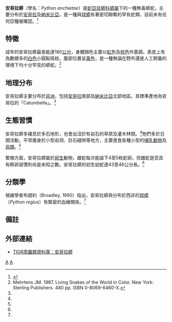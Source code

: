 {{Speciesbox 
| taxon = Python anchietae 
| authority = Bocage, 1887
| image= Angolian-Python.jpg  
| synonyms = * ''Python Anchietae'' - Bocage, 1887
* ''Python anchietae'' - Boulenger, 1893<ref name="McD99">McDiarmid RW, Campbell JA, Touré T. 1999. Snake Species of the World: A Taxonomic and Geographic Reference, vol. 1. Herpetologists' League. 511 pp. ISBN 1-893777-00-6 (series). ISBN 1-893777-01-4 (volume).</ref>}}

'''安哥拉蟒'''（學名：''Python anchietae''）是[[蛇亞目|蛇亞目]][[蟒科|蟒科]][[蟒屬|蟒屬]]下的一種無毒蟒蛇，主要分布於[[安哥拉|安哥拉]]及[[納米比亞|納米比亞]]，是一種與[[球蟒|球蟒]]有著密切聯繫的罕有蛇類，目前未有任何亞種被確認。<ref name="ITIS">{{ITIS|ID=634782|taxon=''Python anchietae''|year=2007|date=21 September}}</ref>

== 特徵 ==
成年的安哥拉蟒最長能達180[[公分|公分]]，身體顏色主要以[[紅色|紅色]]及[[棕色|棕色]]作基調，表皮上有為數頗多的[[白色|白色]]小圓點斑紋。腹部位置呈[[黃色|黃色]]，是一種無論在野外還是人工飼養的環境下均十分罕見的蟒蛇。<ref name="Meh87">Mehrtens JM. 1987. Living Snakes of the World in Color. New York: Sterling Publishers. 480 pp. ISBN 0-8069-6460-X.</ref>

== 地理分布 ==
安哥拉蟒主要分布於[[非洲|非洲]]，包括[[安哥拉|安哥拉]]南部及[[納米比亞|納米比亞]]北部地區。其標準產地為安哥拉的「Catumbella」。<ref name="McD99"/>

== 生態習慣 ==
安哥拉蟒多棲息於多石地形，也會出沒於有岩石的草原及灌木林間。<ref name="Meh87"/>牠們多於日間活動，平常置身於小型岩洞、巨石縫隙等地方，主要進食各種小型的[[哺乳動物|哺乳動物]]及[[鳥類|鳥類]]。<ref name="Meh87"/>

繁殖方面，安哥拉蟒屬於[[卵生|卵生]]動物，雌蛇每次能誕下4至5枚蛇卵，但雌蛇是否具有孵卵習慣則尚是未知之數。安哥拉蟒的初生幼蛇達43至46公分長。<ref name="Meh87"/>

== 分類學 ==
根據學者布朗利（Broadley, 1990）指出，安哥拉蟒與分布於西非的[[球蟒|球蟒]]（''Python regius''）有緊密的血緣關係。<ref name="Meh87"/>

== 備註 ==
{{Reflist}}

== 外部連結 ==
{{Commons}}
* {{en}}[http://reptile-database.reptarium.cz/species.php?genus=Python&species=anchietae TIGR爬蟲類資料庫：安哥拉蟒]
{{Taxonbar|from=Q542274}}

[[Category:蟒科|A]]
[[Category:蟒属|A]]